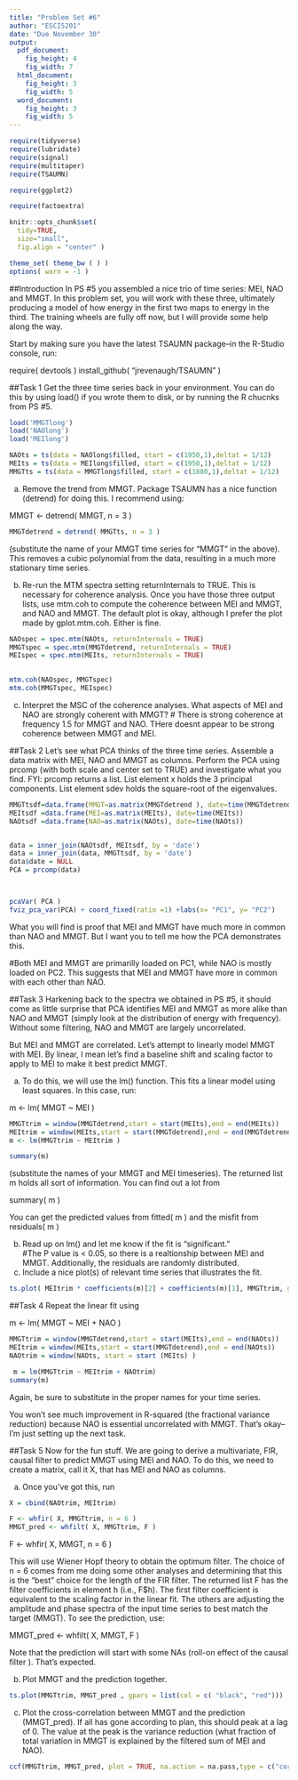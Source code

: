 ```yaml
---
title: "Problem Set #6"
author: "ESCI5201"
date: "Due November 30"
output: 
  pdf_document:
    fig_height: 4
    fig_width: 7
  html_document:
    fig_height: 3
    fig_width: 5
  word_document:
    fig_height: 3
    fig_width: 5
---
```


```r
require(tidyverse)
require(lubridate)
require(signal)
require(multitaper)
require(TSAUMN)

require(ggplot2)

require(factoextra)

knitr::opts_chunk$set(
  tidy=TRUE,     
  size="small",
  fig.align = "center" )  

theme_set( theme_bw ( ) )
options( warn = -1 )
```

##Introduction
In PS #5 you assembled a nice trio of time series: MEI, NAO and MMGT.  In this problem set, you will work with these three, ultimately producing a model of how energy in the first two maps to energy in the third.  The training wheels are fully off now, but I will provide some help along the way.

Start by making sure you have the latest TSAUMN package--in the R-Studio console, run:

require( devtools )
install_github( "jrevenaugh/TSAUMN" )

##Task 1
Get the three time series back in your environment.  You can do this by using load() if you wrote them to disk, or by running the R chucnks from PS #5.  

```r
load('MMGTlong')
load('NAOlong')
load('MEIlong')

NAOts = ts(data = NAOlong$filled, start = c(1950,1),deltat = 1/12)
MEIts = ts(data = MEIlong$filled, start = c(1950,1),deltat = 1/12)
MMGTts = ts(data = MMGTlong$filled, start = c(1880,1),deltat = 1/12)
```

(a) Remove the trend from MMGT.  Package TSAUMN has a nice function (detrend) for doing this.  I recommend using:

MMGT <- detrend( MMGT, n = 3 )
```r
MMGTdetrend = detrend( MMGTts, n = 3 )
```


(substitute the name of your MMGT time series for "MMGT" in the above).  This removes a cubic polynomial from the data, resulting in a much more stationary time series.

(b) Re-run the MTM spectra setting returnInternals to TRUE.  This is necessary for coherence analysis.  Once you have those three output lists, use mtm.coh to compute the coherence between MEI and MMGT, and NAO and MMGT.  The default plot is okay, although I prefer the plot made by gplot.mtm.coh.  Either is fine.

```r
NAOspec = spec.mtm(NAOts, returnInternals = TRUE)
MMGTspec = spec.mtm(MMGTdetrend, returnInternals = TRUE)
MEIspec = spec.mtm(MEIts, returnInternals = TRUE)
 
```

```r
mtm.coh(NAOspec, MMGTspec)
mtm.coh(MMGTspec, MEIspec)

```


(c) Interpret the MSC of the coherence analyses.  What aspects of MEI and NAO are strongly coherent with MMGT?
# There is strong coherence at frequency 1.5 for MMGT and NAO. THere doesnt appear to be strong coherence between MMGT and MEI.



##Task 2
Let's see what PCA thinks of the three time series.  Assemble a data matrix with MEI, NAO and MMGT as columns.  Perform the PCA using prcomp (with both scale and center set to TRUE) and investigate what you find.  FYI: prcomp returns a list.  List element x holds the 3 principal components.  List element sdev holds the square-root of the eigenvalues. 


```r
MMGTtsdf=data.frame(MMGT=as.matrix(MMGTdetrend ), date=time(MMGTdetrend ))
MEItsdf =data.frame(MEI=as.matrix(MEIts), date=time(MEIts))
NAOtsdf =data.frame(NAO=as.matrix(NAOts), date=time(NAOts))


data = inner_join(NAOtsdf, MEItsdf, by = 'date')
data = inner_join(data, MMGTtsdf, by = 'date')
data$date = NULL
PCA = prcomp(data)



pcaVar( PCA )
fviz_pca_var(PCA) + coord_fixed(ratio =1) +labs(x= "PC1", y= "PC2")
```


What you will find is proof that MEI and MMGT have much more in common than NAO and MMGT.  But I want you to tell me how the PCA demonstrates this.





#Both  MEI and MMGT are primarilly loaded on PC1, while NAO is mostly loaded on PC2. This suggests that MEI and MMGT have more in common with each other than NAO.



##Task 3
Harkening back to the spectra we obtained in PS #5, it should come as little surprise that PCA identifies MEI and MMGT as more alike than NAO and MMGT (simply look at the distribution of energy with frequency).  Without some filtering, NAO and MMGT are largely uncorrelated.

But MEI and MMGT are correlated.  Let's attempt to linearly model MMGT with MEI.  By linear, I mean let's find a baseline shift and scaling factor to apply to MEI to make it best predict MMGT.  


(a) To do this, we will use the lm() function.  This fits a linear model using least squares.  In this case, run:

m <- lm( MMGT ~ MEI )
```r
MMGTtrim = window(MMGTdetrend,start = start(MEIts),end = end(MEIts))
MEItrim = window(MEIts,start = start(MMGTdetrend),end = end(MMGTdetrend))
m <- lm(MMGTtrim ~ MEItrim )

summary(m)
```


(substitute the names of your MMGT and MEI timeseries).  The returned list m holds all sort of information.  You can find out a lot from

summary( m )

You can get the predicted values from fitted( m ) and the misfit from residuals( m )

(b) Read up on lm() and let me know if the fit is "significant."  
#The P value is < 0.05, so there is a realtionship between MEI and MMGT. Additionally, the residuals are randomly distributed. 
(c) Include a nice plot(s) of relevant time series that illustrates the fit.


```r

ts.plot( MEItrim * coefficients(m)[2] + coefficients(m)[1], MMGTtrim, gpars = list(col = c( "black", "red")))
```

##Task 4
Repeat the linear fit using

m <- lm( MMGT ~ MEI + NAO )

```r
MMGTtrim = window(MMGTdetrend,start = start(MEIts),end = end(NAOts))
MEItrim = window(MEIts,start = start(MMGTdetrend),end = end(NAOts))
NAOtrim = window(NAOts, start = start (MEIts) )

 m = lm(MMGTtrim ~ MEItrim + NAOtrim)
summary(m)

```

Again, be sure to substitute in the proper names for your time series. 

You won't see much improvement in R-squared (the fractional variance reduction) because NAO is essential uncorrelated with MMGT.  That's okay--I'm just setting up the next task.


##Task 5
Now for the fun stuff.  We are going to derive a multivariate, FIR, causal filter to predict MMGT using MEI and NAO.  To do this, we need to create a matrix, call it X, that has MEI and NAO as columns.  

(a) Once you've got this, run
```r
X = cbind(NAOtrim, MEItrim)

F <- whfir( X, MMGTtrim, n = 6 )
MMGT_pred <- whfilt( X, MMGTtrim, F )


```

F <- whfir( X, MMGT, n = 6 )

This will use Wiener Hopf theory to obtain the optimum filter.  The choice of n = 6 comes from me doing some other analyses and determining that this is the "best" choice for the length of the FIR filter.  The returned list F has the filter coefficients in element h (i.e., F$h).  The first filter coefficient is equivalent to the scaling factor in the linear fit.  The others are adjusting the amplitude and phase spectra of the input time series to best match the target (MMGT).  To see the prediction, use:

MMGT_pred <- whfilt( X, MMGT, F )

Note that the prediction will start with some NAs (roll-on effect of the causal filter ).  That's expected. 

(b) Plot MMGT and the prediction together.
```r
ts.plot(MMGTtrim, MMGT_pred , gpars = list(col = c( "black", "red")))

```


(c) Plot the cross-correlation between MMGT and the prediction (MMGT_pred).  If all has gone according to plan, this should peak at a lag of 0.  The value at the peak is the variance reduction (what fraction of total variation in MMGT is explained by the filtered sum of MEI and NAO).



```r
ccf(MMGTtrim, MMGT_pred, plot = TRUE, na.action = na.pass,type = c("correlation", "covariance"))
```


